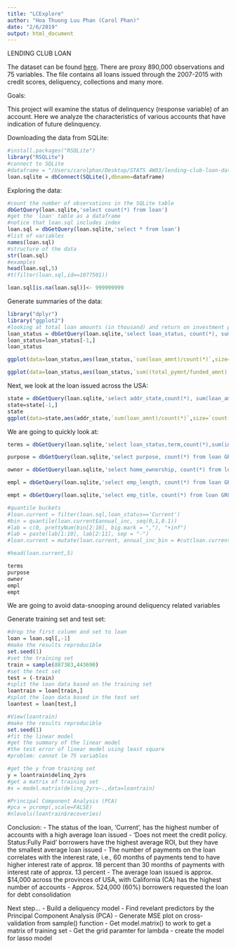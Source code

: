 ```yaml
---
title: "LCExplore"
author: "Hoa Thuong Luu Phan (Carol Phan)"
date: "2/6/2019"
output: html_document
---
```

LENDING CLUB LOAN 

The dataset can be found [here](https://www.kaggle.com/wendykan/lending-club-loan-data/home). There are proxy 890,000 observations and 75 variables. The file contains all loans issued through the 2007-2015 with credit scores, deliquency, collections and many more.

Goals:

This project will examine the status of delinquency (response variable) of an account. Here we analyze the characteristics of various accounts that have indication of future delinquency.

Downloading the data from SQLite:

```r
#install.packages("RSQLite")
library("RSQLite")
#connect to SQLite
#dataframe = "/Users/carolphan/Desktop/STATS 4W03/lending-club-loan-data/database.sqlite"
loan.sqlite = dbConnect(SQLite(),dbname=dataframe)
```

Exploring the data:

```r
#count the number of observations in the SQLite table
dbGetQuery(loan.sqlite,'select count(*) from loan') 
#get the 'loan' table as a dataframe
#notice that loan.sql includes index 
loan.sql = dbGetQuery(loan.sqlite,'select * from loan') 
#list of variables 
names(loan.sql)
#structure of the data
str(loan.sql)
#examples
head(loan.sql,5)
#t(filter(loan.sql,id==1077501))

loan.sql[is.na(loan.sql)]<- 999999999
```

Generate summaries of the data:

```r
library("dplyr")
library("ggplot2")
#looking at total loan amounts (in thousand) and return on investment per loan_status
loan_status = dbGetQuery(loan.sqlite,'select loan_status, count(*), sum(loan_amnt)/count(*), sum((total_pymnt/funded_amnt) * 100)/count(*) from loan GROUP BY loan_status')
loan_status=loan_status[-1,]
loan_status

ggplot(data=loan_status,aes(loan_status,`sum(loan_amnt)/count(*)`,size=`count(*)`))+geom_point(colour="blue")+theme(axis.text.x = element_text(angle=40,hjust=1))+labs(x='Status of the Loan',y='Average Loan Issued ($)',title='Average Loan Issued Grouped by Status',size='# of Accounts')

ggplot(data=loan_status,aes(loan_status,`sum((total_pymnt/funded_amnt) * 100)/count(*)`,size=`sum(loan_amnt)/count(*)`))+geom_point(colour="red")+theme(axis.text.x = element_text(angle=40,hjust=1))+labs(x='Status of the Loan',y='Average ROI (%)',title='Average ROI (%) Grouped by Status',size='Average Loan Issued ($)')

```

Next, we look at the loan issued across the USA:

```r
state = dbGetQuery(loan.sqlite,'select addr_state,count(*), sum(loan_amnt)/count(*) from loan GROUP BY addr_state')
state=state[-1,]
state
ggplot(data=state,aes(addr_state,`sum(loan_amnt)/count(*)`,size=`count(*)`))+geom_point(colour="purple")+theme(axis.text.x = element_text(angle=90,hjust=1))+labs(x='Provinces of USA',y='Average Loan Issued ($)',title='Average Loan Issued across USA',size='# of Accounts')
```

We are going to quickly look at:

```r
terms = dbGetQuery(loan.sqlite,'select loan_status,term,count(*),sum(int_rate)/count(*) from loan GROUP BY loan_status,term')

purpose = dbGetQuery(loan.sqlite,'select purpose, count(*) from loan GROUP BY purpose')

owner = dbGetQuery(loan.sqlite,'select home_ownership, count(*) from loan GROUP BY home_ownership')

empl = dbGetQuery(loan.sqlite,'select emp_length, count(*) from loan GROUP BY emp_length')

empt = dbGetQuery(loan.sqlite,'select emp_title, count(*) from loan GROUP BY emp_title')

#quantile buckets
#loan.current = filter(loan.sql,loan_status=='Current')
#bin = quantile(loan.current$annual_inc, seq(0,1,0.1))
#lab = c(0, prettyNum(bin[2:10], big.mark = ","), "+inf")
#lab = paste(lab[1:10], lab[2:11], sep = "-")
#loan.current = mutate(loan.current, annual_inc_bin = #cut(loan.current$annual_inc, breaks = bin, labels = factor(lab), include.lowest=TRUE))

#head(loan.current,5)

terms
purpose
owner
empl
empt

```

We are going to avoid data-snooping around deliquency related variables 

Generate training set and test set:

```r
#drop the first column and set to loan
loan = loan.sql[,-1]
#make the results reproducible
set.seed(1)
#set the training set
train = sample(887383,443690)
#set the test set
test = (-train) 
#split the loan data based on the training set
loantrain = loan[train,]
#splot the loan data based in the test set 
loantest = loan[test,]

#View(loantrain)
#make the results reproducible
set.seed(1)
#fit the linear model
#get the summary of the linear model 
#the test error of linear model using least square 
#problem: cannot lm 75 variables 

#get the y from training set
y = loantrain$delinq_2yrs
#get a matrix of training set
#x = model.matrix(delinq_2yrs~.,data=loantrain)

#Principal Component Analysis (PCA)
#pca = pcromp(,scale=FALSE)
#nlevels(loantrain$recoveries)
```

Conclusion:
- The status of the loan, 'Current', has the highest number of accounts with a high average loan issued 
- 'Does not meet the credit policy. Status:Fully Paid' borrowers have the highest average ROI, but they have the smallest average loan issued
- The number of payments on the loan correlates with the interest rate, i.e., 60 months of payments tend to have higher interest rate of approx. 18 percent than 30 months of payments with interest rate of approx. 13 percent
- The average loan issued is approx. $14,000 across the provinces of USA, with California (CA) has the highest number of accounts
- Approx. 524,000 (60%) borrowers requested the loan for debt consolidation 


Next step...
- Build a deliquency model
- Find revelant predictors by the Principal Component Analysis (PCA)
- Generate MSE plot on cross-validation from sample() function
- Get model.matrix() to work to get a matrix of training set 
          - Get the grid paramter for lambda
          - create the model for lasso model





